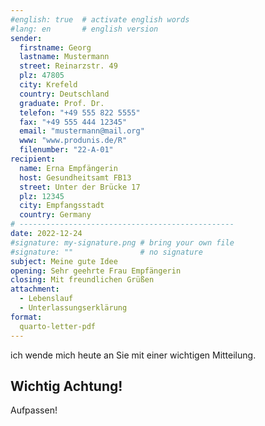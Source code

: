 ```yaml
---
#english: true  # activate english words
#lang: en       # english version
sender:
  firstname: Georg
  lastname: Mustermann
  street: Reinarzstr. 49
  plz: 47805
  city: Krefeld
  country: Deutschland
  graduate: Prof. Dr.
  telefon: "+49 555 822 5555"
  fax: "+49 555 444 12345"
  email: "mustermann@mail.org"
  www: "www.produnis.de/R"
  filenumber: "22-A-01"
recipient:
  name: Erna Empfängerin
  host: Gesundheitsamt FB13
  street: Unter der Brücke 17
  plz: 12345
  city: Empfangsstadt
  country: Germany
# ------------------------------------------------  
date: 2022-12-24
#signature: my-signature.png # bring your own file 
#signature: ""               # no signature
subject: Meine gute Idee
opening: Sehr geehrte Frau Empfängerin
closing: Mit freundlichen Grüßen
attachment:
  - Lebenslauf
  - Unterlassungserklärung
format:
  quarto-letter-pdf
---
```



ich wende mich heute an Sie mit einer wichtigen Mitteilung.

::: {.callout-important}
## Wichtig Achtung!

Aufpassen!
:::


\lipsum
